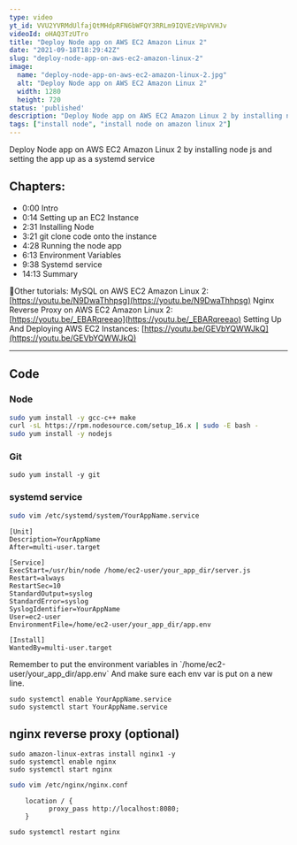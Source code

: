 ```yaml
---
type: video
yt_id: VVU2YVRMdUlfajQtMHdpRFN6bWFQY3RRLm9IQVEzVHpVVHJv
videoId: oHAQ3TzUTro
title: "Deploy Node app on AWS EC2 Amazon Linux 2"
date: "2021-09-18T18:29:42Z"
slug: "deploy-node-app-on-aws-ec2-amazon-linux-2"
image: 
  name: "deploy-node-app-on-aws-ec2-amazon-linux-2.jpg"
  alt: "Deploy Node app on AWS EC2 Amazon Linux 2"
  width: 1280
  height: 720
status: 'published'
description: "Deploy Node app on AWS EC2 Amazon Linux 2 by installing node js and setting the app up as a systemd service"
tags: ["install node", "install node on amazon linux 2"]
---
```


Deploy Node app on AWS EC2 Amazon Linux 2 by installing node js and setting the app up as a systemd service

## Chapters:

* 0:00 Intro
* 0:14 Setting up an EC2 Instance
* 2:31 Installing Node
* 3:21 git clone code onto the instance
* 4:28 Running the node app
* 6:13 Environment Variables
* 9:38 Systemd service
* 14:13 Summary


🔗Other tutorials:
MySQL on AWS EC2 Amazon Linux 2: [https://youtu.be/N9DwaThhpsg](https://youtu.be/N9DwaThhpsg)
Nginx Reverse Proxy on AWS EC2 Amazon Linux 2: [https://youtu.be/_EBARqreeao](https://youtu.be/_EBARqreeao)
Setting Up And Deploying AWS EC2 Instances: [https://youtu.be/GEVbYQWWJkQ](https://youtu.be/GEVbYQWWJkQ)



<hr />

## Code

### Node

```sh
sudo yum install -y gcc-c++ make
curl -sL https://rpm.nodesource.com/setup_16.x | sudo -E bash -
sudo yum install -y nodejs
```

### Git 

```
sudo yum install -y git
```

### systemd service


```sh
sudo vim /etc/systemd/system/YourAppName.service
```

```
[Unit]
Description=YourAppName
After=multi-user.target

[Service]
ExecStart=/usr/bin/node /home/ec2-user/your_app_dir/server.js
Restart=always
RestartSec=10
StandardOutput=syslog
StandardError=syslog
SyslogIdentifier=YourAppName
User=ec2-user
EnvironmentFile=/home/ec2-user/your_app_dir/app.env

[Install]
WantedBy=multi-user.target
```

<Note>
Remember to put the environment variables in `/home/ec2-user/your_app_dir/app.env`
And make sure each env var is put on a new line.
</Note>


```
sudo systemctl enable YourAppName.service
sudo systemctl start YourAppName.service
```

## nginx reverse proxy (optional)


```
sudo amazon-linux-extras install nginx1 -y
sudo systemctl enable nginx
sudo systemctl start nginx
```

```sh
sudo vim /etc/nginx/nginx.conf
```

```
    location / {
          proxy_pass http://localhost:8080;
    }
```


```
sudo systemctl restart nginx
```
